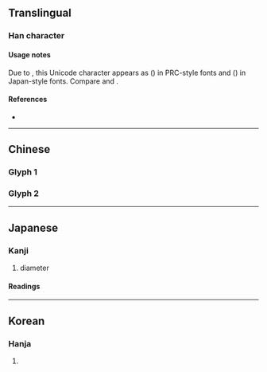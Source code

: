 {{also|徑|逕}}
{{character info/new}}
==Translingual==
{{ja-forms|径|径|徑}}

===Han character===
{{Han char|rn=60|rad=彳|as=05|sn=8|four=|canj=HONOM,HOEG|ids=⿰彳𢀖(G),⿰彳圣(TJ)}}

====Usage notes====
Due to {{w|Han unification}}, this Unicode character appears as {{l|zh|径}} ({{l|zh|[[彳]][[𢀖]]}}) in PRC-style fonts and {{l|ja|径}} ({{l|ja|[[彳]][[圣]]}}) in Japan-style fonts. Compare {{l|zh|茎}} and {{l|ja|茎}}.

====References====
* {{Han ref|kx=0365.411|dkj=10080|dj=0686.060|hdz=20818.010|uh=5F84|ud=24452}}

----

==Chinese==

===Glyph 1===
{{Han-glyphref|⿰彳𢀖|}}
{{zh-see|徑|s}}

===Glyph 2===
{{Han-glyphref|⿰彳圣|}}
{{zh-see|徑|v}}

----

==Japanese==
{{ja-kanji forms|径|徑}}

===Kanji===
{{ja-kanji|grade=4|rs=彳05|kyu=徑}}

# diameter

====Readings====
{{ja-readings
|goon=きょう
|kanon=けい
|kun=こみち-, みち-, さしわたし-
}}

----

==Korean==

===Hanja===
{{ko-hanja|hangeul=경|eumhun=|rv=gyeong|mr=kyŏng|y=kyeng}}

# {{defn|lang=ko|sort=彳05}}